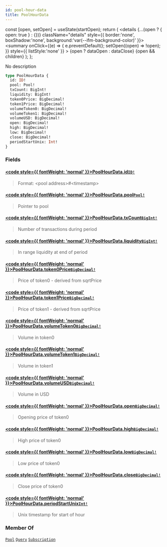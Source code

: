 ```yaml
---
id: pool-hour-data
title: PoolHourData
---
```









  const [open, setOpen] = useState(startOpen);
  return (
    <details {...(open ? { open: true } : {})} className="details" style={{ border:'none', boxShadow:'none', background:'var(--ifm-background-color)' }}>
      <summary
        onClick={(e) => {
          e.preventDefault();
          setOpen((open) => !open);
        }}
        style={{ listStyle:'none' }}
      >
      {open ? dataOpen : dataClose}
      </summary>
      {open && children}
    </details>
  );
};








No description


```graphql
type PoolHourData {
  id: ID!
  pool: Pool!
  txCount: BigInt!
  liquidity: BigInt!
  token0Price: BigDecimal!
  token1Price: BigDecimal!
  volumeToken0: BigDecimal!
  volumeToken1: BigDecimal!
  volumeUSD: BigDecimal!
  open: BigDecimal!
  high: BigDecimal!
  low: BigDecimal!
  close: BigDecimal!
  periodStartUnix: Int!
}
```




### Fields

#### [<code style={{ fontWeight: 'normal' }}>PoolHourData.<b>id</b></code>](#)<Bullet />[`ID!`](/docs/subgraph-generated/types/scalars/id)  
> 
> 
>  Format: &#x003C;pool address&#x003E;#&#x003C;timestamp&#x003E; 
> 

#### [<code style={{ fontWeight: 'normal' }}>PoolHourData.<b>pool</b></code>](#)<Bullet />[`Pool!`](/docs/subgraph-generated/types/objects/pool)  
> 
> 
>  Pointer to pool 
> 

#### [<code style={{ fontWeight: 'normal' }}>PoolHourData.<b>txCount</b></code>](#)<Bullet />[`BigInt!`](/docs/subgraph-generated/types/scalars/big-int)  
> 
> 
>  Number of transactions during period 
> 

#### [<code style={{ fontWeight: 'normal' }}>PoolHourData.<b>liquidity</b></code>](#)<Bullet />[`BigInt!`](/docs/subgraph-generated/types/scalars/big-int)  
> 
> 
>  In range liquidity at end of period 
> 

#### [<code style={{ fontWeight: 'normal' }}>PoolHourData.<b>token0Price</b></code>](#)<Bullet />[`BigDecimal!`](/docs/subgraph-generated/types/scalars/big-decimal)  
> 
> 
>  Price of token0 - derived from sqrtPrice 
> 

#### [<code style={{ fontWeight: 'normal' }}>PoolHourData.<b>token1Price</b></code>](#)<Bullet />[`BigDecimal!`](/docs/subgraph-generated/types/scalars/big-decimal)  
> 
> 
>  Price of token1 - derived from sqrtPrice 
> 

#### [<code style={{ fontWeight: 'normal' }}>PoolHourData.<b>volumeToken0</b></code>](#)<Bullet />[`BigDecimal!`](/docs/subgraph-generated/types/scalars/big-decimal)  
> 
> 
>  Volume in token0 
> 

#### [<code style={{ fontWeight: 'normal' }}>PoolHourData.<b>volumeToken1</b></code>](#)<Bullet />[`BigDecimal!`](/docs/subgraph-generated/types/scalars/big-decimal)  
> 
> 
>  Volume in token1 
> 

#### [<code style={{ fontWeight: 'normal' }}>PoolHourData.<b>volumeUSD</b></code>](#)<Bullet />[`BigDecimal!`](/docs/subgraph-generated/types/scalars/big-decimal)  
> 
> 
>  Volume in USD 
> 

#### [<code style={{ fontWeight: 'normal' }}>PoolHourData.<b>open</b></code>](#)<Bullet />[`BigDecimal!`](/docs/subgraph-generated/types/scalars/big-decimal)  
> 
> 
>  Opening price of token0 
> 

#### [<code style={{ fontWeight: 'normal' }}>PoolHourData.<b>high</b></code>](#)<Bullet />[`BigDecimal!`](/docs/subgraph-generated/types/scalars/big-decimal)  
> 
> 
>  High price of token0 
> 

#### [<code style={{ fontWeight: 'normal' }}>PoolHourData.<b>low</b></code>](#)<Bullet />[`BigDecimal!`](/docs/subgraph-generated/types/scalars/big-decimal)  
> 
> 
>  Low price of token0 
> 

#### [<code style={{ fontWeight: 'normal' }}>PoolHourData.<b>close</b></code>](#)<Bullet />[`BigDecimal!`](/docs/subgraph-generated/types/scalars/big-decimal)  
> 
> 
>  Close price of token0 
> 

#### [<code style={{ fontWeight: 'normal' }}>PoolHourData.<b>periodStartUnix</b></code>](#)<Bullet />[`Int!`](/docs/subgraph-generated/types/scalars/int)  
> 
> 
>  Unix timestamp for start of hour 
> 





### Member Of

[`Pool`](/docs/subgraph-generated/types/objects/pool)  <Badge class="badge badge--secondary" text="object"/><Bullet />[`Query`](/docs/subgraph-generated/types/objects/query)  <Badge class="badge badge--secondary" text="object"/><Bullet />[`Subscription`](/docs/subgraph-generated/types/objects/subscription)  <Badge class="badge badge--secondary" text="object"/>

